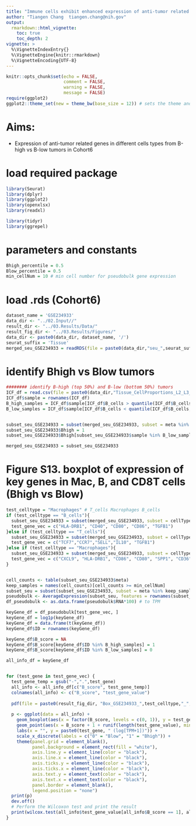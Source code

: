 ```yaml
---
title: "Immune cells exhibit enhanced expression of anti-tumor related genes in B-high samples (Cohort6)"
author: "Tiangen Chang  tiangen.chang@nih.gov"
output: 
  rmarkdown::html_vignette:
    toc: true
    toc_depth: 2
vignette: >
  %\VignetteIndexEntry{}
  %\VignetteEngine{knitr::rmarkdown}
  %\VignetteEncoding{UTF-8}
---
```


```r
knitr::opts_chunk$set(echo = FALSE,
                      comment = FALSE, 
                      warning = FALSE, 
                      message = FALSE)
require(ggplot2)
ggplot2::theme_set(new = theme_bw(base_size = 12)) # sets the theme and axis font size
```


# Aims:

- Expression of anti-tumor related genes in different cells types from B-high vs B-low tumors in Cohort6


# load required package
```r
library(Seurat)
library(dplyr)
library(ggplot2)
library(openxlsx)
library(readxl)

library(tidyr)
library(ggrepel)

```

# parameters and constants
```r
Bhigh_percentile = 0.5
Blow_percentile = 0.5
min_cellNum = 10 # min cell number for pseudobulk gene expression

```

# load .rds (Cohort6)
```r

dataset_name = 'GSE234933'
data_dir <- "../02.Input//"
result_dir <- "../03.Results/Data/"
result_fig_dir <- "../03.Results/Figures/"
data_dir <- paste0(data_dir, dataset_name, '/')
seurat_suffix = 'Tissue'
merged_seu_GSE234933 = readRDS(file = paste0(data_dir,"seu_",seurat_suffix,".rds"))

```

# identify Bhigh vs Blow tumors
```r

######## identify B-high (top 50%) and B-low (bottom 50%) tumors
ICF_df = read.csv(file = paste0(data_dir,"Tissue_CellProportions_L2_L3_merged.csv"),header = T, row.names = 1)
ICF_df$sample = rownames(ICF_df)
B_high_samples = ICF_df$sample[ICF_df$B_cells > quantile(ICF_df$B_cells, Bhigh_percentile)]
B_low_samples = ICF_df$sample[ICF_df$B_cells < quantile(ICF_df$B_cells, Blow_percentile)]


subset_seu_GSE234933 = subset(merged_seu_GSE234933, subset = meta %in% c(B_high_samples,B_low_samples))
subset_seu_GSE234933$Bhigh = 1
subset_seu_GSE234933$Bhigh[subset_seu_GSE234933$sample %in% B_low_samples] = 0

merged_seu_GSE234933 = subset_seu_GSE234933

```


# Figure S13. boxplot of expression of key genes in Mac, B, and CD8T cells (Bhigh vs Blow)
```r

test_celltype = "Macrophages" # T_cells Macrophages B_cells
if (test_celltype == "B_cells"){
  subset_seu_GSE234933 = subset(merged_seu_GSE234933, subset = cellType_origin_L2 %in% c(test_celltype))
  test_gene_vec = c("HLA-DRB1", "CD40", "CD80", "CD86", "TGFB1") 
}else if (test_celltype == "T_cells"){
  subset_seu_GSE234933 = subset(merged_seu_GSE234933, subset = cellType_origin_L2 %in% c(test_celltype))
  test_gene_vec = c("TCF7","CCR7","SELL","IL10", "TGFB1")
}else if (test_celltype == "Macrophages"){
  subset_seu_GSE234933 = subset(merged_seu_GSE234933, subset = cellType_origin_L2 %in% c(test_celltype))
  test_gene_vec = c("CXCL9", "HLA-DRB1", "CD86", "CD80", "SPP1", "CD36") 
}


cell_counts <- table(subset_seu_GSE234933$meta) 
keep_samples = names(cell_counts)[cell_counts >= min_cellNum]
subset_seu = subset(subset_seu_GSE234933, subset = meta %in% keep_samples) 
pseudobulk <- AverageExpression(subset_seu, features = rownames(subset_seu), slot = "data", group.by = "meta")
df_pseudobulk <- as.data.frame(pseudobulk$RNA*100) # to TPM

keyGene_df = df_pseudobulk[test_gene_vec, ] 
keyGene_df = log1p(keyGene_df)
keyGene_df = data.frame(t(keyGene_df))
keyGene_df$ID = rownames(keyGene_df)

keyGene_df$B_score = NA
keyGene_df$B_score[keyGene_df$ID %in% B_high_samples] = 1
keyGene_df$B_score[keyGene_df$ID %in% B_low_samples] = 0

all_info_df = keyGene_df


for (test_gene in test_gene_vec) {
  test_gene_temp = gsub("-",".",test_gene)
  all_info <- all_info_df[c("B_score", test_gene_temp)]
  colnames(all_info) <- c("B_score", "test_gene_value")
  
  pdf(file = paste0(result_fig_dir, "Box_GSE234933_",test_celltype,"_", test_gene, "_Bhigh_vs_Blow.pdf"), height = 2*1.15, width = 1.6*1.15)
  
  p <- ggplot(data = all_info) +
    geom_boxplot(aes(x = factor(B_score, levels = c(0, 1)), y = test_gene_value, fill = factor(B_score, levels = c(0, 1))), outlier.shape = NA) +
    geom_point(aes(x = B_score + 1 + runif(length(test_gene_value), min = -0.2, max = 0.2), y = test_gene_value)) +
    labs(x = "", y = paste0(test_gene, " (log[TPM+1])")) +
    scale_x_discrete(labels = c("0" = "Blow", "1" = "Bhigh")) + 
    theme(panel.grid = element_blank(), 
          panel.background = element_rect(fill = "white"),
          axis.line.y = element_line(color = "black"),
          axis.line.x = element_line(color = "black"),
          axis.ticks.y = element_line(color = "black"),
          axis.ticks.x = element_line(color = "black"),
          axis.text.y = element_text(color = "black"),
          axis.text.x = element_text(color = "black"),
          panel.border = element_blank(), 
          legend.position = "none")
  print(p)
  dev.off()
  # Perform the Wilcoxon test and print the result
  print(wilcox.test(all_info$test_gene_value[all_info$B_score == 1], all_info$test_gene_value[all_info$B_score == 0])) 
}

```
